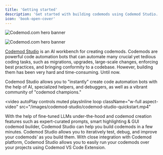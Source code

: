 ```yaml
---
title: 'Getting started'
description: 'Get started with building codemods using Codemod Studio.'
icon: 'book-open-cover'
---
```


<img
  className="block dark:hidden"
  src="/images/codemod-studio/codemod-studio-hero-light.jpg"
  alt="Codemod.com hero banner"
/>

<img
  className="hidden dark:block"
  src="/images/codemod-studio/codemod-studio-hero-dark.jpg"
  alt="Codemod.com hero banner"
/>

[Codemod Studio](https://codemod.com/studio/) is an AI workbench for creating codemods. Codemods are powerful code automation bots that can automate many crucial yet tedious coding tasks, such as migrations, upgrades, large-scale changes, enforcing best practices, and bringing conformity to a codebase. However, building them has been very hard and time-consuming. Until now.

Codemod Studio allows you to "instantly" create code automation bots with the help of AI, specialized helpers, and debuggers, as well as a vibrant community of "codemod champions."

<video
  autoPlay
  controls
  muted
  playsInline
  loop
  className="w-full aspect-video"
  src="/images/codemod-studio/codemod-studio-quickstart.mp4"
></video>

<Steps>
  <Step title="Build">
    With the help of fine-tuned LLMs under-the-hood and codemod creation features such as expert-curated prompts, smart highlighting & GUI codemod builder, Codemod Studio can help you build codemods in a few minutes.
  </Step>
  <Step title="Test">
    Codemod Studio allows you to iteratively test, debug, and improve your codemods’ as you build them.
  </Step>
  <Step title="Run">
    With close integration with Codemod platform, Codemod Studio allows you to easily run your codemods over your projects using Codemod VS Code Extension.
  </Step>
</Steps>
